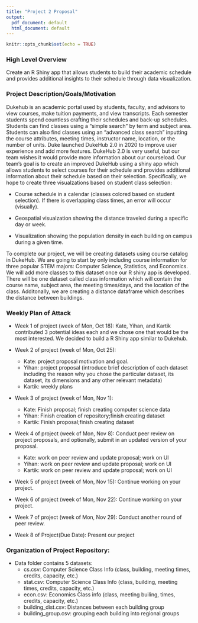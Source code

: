```yaml
---
title: "Project 2 Proposal" 
output:
  pdf_document: default
  html_document: default
---
```


```r
knitr::opts_chunk$set(echo = TRUE)
```

### High Level Overview 

Create an R Shiny app that allows students to build their academic schedule and provides additional insights to their schedule through data visualization.

### Project Description/Goals/Motivation

Dukehub is an academic portal used by students, faculty, and advisors to view courses, make tuition payments, and view transcripts. Each semester students spend countless crafting their schedules and back-up schedules. Students can find classes using a “simple search” by term and subject area. Students can also find classes using an “advanced class search” inputting the course attributes, meeting times, instructor name, location, or the number of units. Duke launched DukeHub 2.0 in 2020 to improve user experience and add more features. DukeHub 2.0 is very useful, but our team wishes it would provide more information about our courseload. Our team’s goal is to create an improved DukeHub using a shiny app which allows students to select courses for their schedule and provides additional information about their schedule based on their selection. Specifically, we hope to create three visualzations based on student class selection: 
	
- Course schedule in a calendar (classes colored based on student selection). If there is overlapping class times, an error will occur (visually). 
  
- Geospatial visualzation showing the distance traveled during a specific day or week. 
	
- Visualization showing the population density in each building on campus during a given time.

To complete our project, we will be creating datasets using course catalog in
DukeHub. We are going to start by only including course information for three 
popular STEM majors:  Computer Science, Statistics, and Economics. We will add
more classes to this dataset once our R shiny app is developed. There will be 
one dataset called class information which will contain the course name, 
subject area, the meeting times/days, and the location of the class. 
Additonally, we are creating a distance dataframe which describes the distance
between buildings. 


### Weekly Plan of Attack

  - Week 1 of project (week of Mon, Oct 18): Kate, Yihan, and Kartik contributed 3 potential ideas each and we chose one that would be the most interested. We decided to build a R Shiny app similar to Dukehub.
  - Week 2 of project (week of Mon, Oct 25):
      + Kate: project proposal motivation and goal. 
      + Yihan: project proposal (introduce brief description of each dataset including the reason why you         chose the particular dataset, its dataset, its dimensions and any other relevant metadata)
      + Kartik: weekly plans
- Week 3 of project (week of Mon, Nov 1): 
  + Kate: Finish proposal; finish creating computer science data
  + Yihan: Finish creation of repository;finish creating dataset
  + Kartik: Finish proposal;finish creating dataset
  
- Week 4 of project (week of Mon, Nov 8): Conduct peer review on project proposals, and optionally, submit in an updated version of your proposal.
  + Kate: work on peer review and update proposal; work on UI
  + Yihan: work on peer review and update proposal; work on UI
  + Kartik: work on peer review and update proposal; work on UI

- Week 5 of project (week of Mon, Nov 15): Continue working on your project.

- Week 6 of project (week of Mon, Nov 22): Continue working on your project.
- Week 7 of project (week of Mon, Nov 29): Conduct another round of peer review.
- Week 8 of Project(Due Date): Present our project

### Organization of Project Repository: 

- Data folder contains 5 datasets: 
  + cs.csv: Computer Science Class Info (class, building, meeting times, credits, capacity, etc.)
  + stat.csv: Computer Science Class Info (class, building, meeting times, credits, capacity, etc.) 
  + econ.csv: Economics Class info (class, meeting builing, times, credits, capacity, etc.) 
  + building_dist.csv: Distances between each building group 
  + building_group.csv: grouping each building into regional groups 
  


